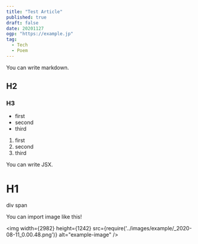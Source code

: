 ```yaml
---
title: "Test Article"
published: true
draft: false
date: 20201127
ogp: "https://example.jp"
tag:
  - Tech
  - Poem
---
```



You can write markdown.  

## H2
### H3

- first
- second
- third

1. first
2. second
3. third

You can write JSX.

<H1>H1</H1>
<div className="test">
  div
  <span>span</span>
</div>


You can import image like this!

<img
  width={2982}
  height={1242}
  src={require('../images/example/_2020-08-11_0.00.48.png')}
  alt="example-image"
/>
